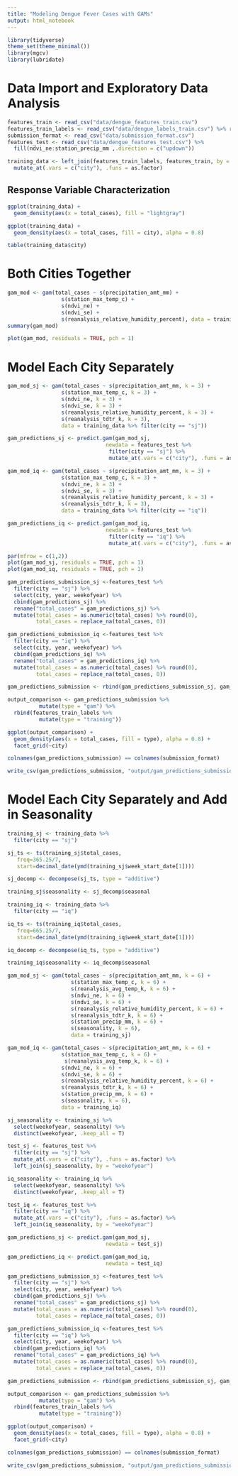 ```yaml
---
title: "Modeling Dengue Fever Cases with GAMs"
output: html_notebook
---
```


```r
library(tidyverse)
theme_set(theme_minimal())
library(mgcv)
library(lubridate)
```

# Data Import and Exploratory Data Analysis  
```r
features_train <- read_csv("data/dengue_features_train.csv")
features_train_labels <- read_csv("data/dengue_labels_train.csv") %>% rename("city" = fcity)
submission_format <- read_csv("data/submission_format.csv")
features_test <- read_csv("data/dengue_features_test.csv") %>% 
  fill(ndvi_ne:station_precip_mm ,.direction = c("updown"))

```

```r
training_data <- left_join(features_train_labels, features_train, by = c("city", "year", "weekofyear")) %>% 
  mutate_at(.vars = c("city"), .funs = as.factor)
```

## Response Variable Characterization  
```r
ggplot(training_data) +
  geom_density(aes(x = total_cases), fill = "lightgray")

ggplot(training_data) +
  geom_density(aes(x = total_cases, fill = city), alpha = 0.8)
```
```r
table(training_data$city)
```



# Both Cities Together
```r
gam_mod <- gam(total_cases ~ s(precipitation_amt_mm) + 
                 s(station_max_temp_c) +
                 s(ndvi_ne) +
                 s(ndvi_se) +
                 s(reanalysis_relative_humidity_percent), data = training_data)
summary(gam_mod)
```

```r
plot(gam_mod, residuals = TRUE, pch = 1)
```

# Model Each City Separately

```r
gam_mod_sj <- gam(total_cases ~ s(precipitation_amt_mm, k = 3) + 
                 s(station_max_temp_c, k = 3) +
                 s(ndvi_ne, k = 3) +
                 s(ndvi_se, k = 3) +
                 s(reanalysis_relative_humidity_percent, k = 3) +
                 s(reanalysis_tdtr_k, k = 3), 
                 data = training_data %>% filter(city == "sj"))

gam_predictions_sj <- predict.gam(gam_mod_sj, 
                               newdata = features_test %>% 
                                filter(city == "sj") %>%
                                mutate_at(.vars = c("city"), .funs = as.factor))

gam_mod_iq <- gam(total_cases ~ s(precipitation_amt_mm, k = 3) + 
                 s(station_max_temp_c, k = 3) +
                 s(ndvi_ne, k = 3) +
                 s(ndvi_se, k = 3) +
                 s(reanalysis_relative_humidity_percent, k = 3) +
                 s(reanalysis_tdtr_k, k = 3), 
                 data = training_data %>% filter(city == "iq"))

gam_predictions_iq <- predict.gam(gam_mod_iq, 
                               newdata = features_test %>% 
                                filter(city == "iq") %>%
                                mutate_at(.vars = c("city"), .funs = as.factor))
```

```r
par(mfrow = c(1,2))
plot(gam_mod_sj, residuals = TRUE, pch = 1)
plot(gam_mod_iq, residuals = TRUE, pch = 1)
```


```r
gam_predictions_submission_sj <-features_test %>%
  filter(city == "sj") %>%
  select(city, year, weekofyear) %>% 
  cbind(gam_predictions_sj) %>% 
  rename("total_cases" = gam_predictions_sj) %>% 
  mutate(total_cases = as.numeric(total_cases) %>% round(0),
         total_cases = replace_na(total_cases, 0)) 

gam_predictions_submission_iq <-features_test %>%
  filter(city == "iq") %>%
  select(city, year, weekofyear) %>% 
  cbind(gam_predictions_iq) %>% 
  rename("total_cases" = gam_predictions_iq) %>% 
  mutate(total_cases = as.numeric(total_cases) %>% round(0),
         total_cases = replace_na(total_cases, 0)) 

gam_predictions_submission <- rbind(gam_predictions_submission_sj, gam_predictions_submission_iq)
```


```r
output_comparison <- gam_predictions_submission %>% 
          mutate(type = "gam") %>% 
  rbind(features_train_labels %>% 
          mutate(type = "training"))

ggplot(output_comparison) + 
  geom_density(aes(x = total_cases, fill = type), alpha = 0.8) +
  facet_grid(~city)
```

```r
colnames(gam_predictions_submission) == colnames(submission_format)

write_csv(gam_predictions_submission, "output/gam_predictions_submission.csv")
```


# Model Each City Separately and Add in Seasonality

```r
training_sj <- training_data %>% 
  filter(city == "sj")

sj_ts <- ts(training_sj$total_cases, 
   freq=365.25/7, 
   start=decimal_date(ymd(training_sj$week_start_date[1])))

sj_decomp <- decompose(sj_ts, type = "additive")

training_sj$seasonality <- sj_decomp$seasonal

training_iq <- training_data %>% 
  filter(city == "iq")

iq_ts <- ts(training_iq$total_cases, 
   freq=665.25/7, 
   start=decimal_date(ymd(training_iq$week_start_date[1])))

iq_decomp <- decompose(iq_ts, type = "additive")

training_iq$seasonality <- iq_decomp$seasonal
```


```r
gam_mod_sj <- gam(total_cases ~ s(precipitation_amt_mm, k = 6) +
                    s(station_max_temp_c, k = 6) +
                    s(reanalysis_avg_temp_k, k = 6) +
                    s(ndvi_ne, k = 6) +
                    s(ndvi_se, k = 6) +
                    s(reanalysis_relative_humidity_percent, k = 6) +
                    s(reanalysis_tdtr_k, k = 6) +
                    s(station_precip_mm, k = 6) +
                    s(seasonality, k = 6), 
                    data = training_sj)

gam_mod_iq <- gam(total_cases ~ s(precipitation_amt_mm, k = 6) + 
                 s(station_max_temp_c, k = 6) +
                  s(reanalysis_avg_temp_k, k = 6) +
                 s(ndvi_ne, k = 6) +
                 s(ndvi_se, k = 6) +
                 s(reanalysis_relative_humidity_percent, k = 6) +
                 s(reanalysis_tdtr_k, k = 6) +
                 s(station_precip_mm, k = 6) +
                 s(seasonality, k = 6), 
                 data = training_iq)
```

```r
sj_seasonality <- training_sj %>% 
  select(weekofyear, seasonality) %>% 
  distinct(weekofyear, .keep_all = T)

test_sj <- features_test %>% 
  filter(city == "sj") %>%
  mutate_at(.vars = c("city"), .funs = as.factor) %>% 
  left_join(sj_seasonality, by = "weekofyear")

iq_seasonality <- training_iq %>% 
  select(weekofyear, seasonality) %>% 
  distinct(weekofyear, .keep_all = T)

test_iq <- features_test %>% 
  filter(city == "iq") %>%
  mutate_at(.vars = c("city"), .funs = as.factor) %>% 
  left_join(iq_seasonality, by = "weekofyear") 
```


```r
gam_predictions_sj <- predict.gam(gam_mod_sj, 
                               newdata = test_sj)

gam_predictions_iq <- predict.gam(gam_mod_iq, 
                               newdata = test_iq)
```

```r
gam_predictions_submission_sj <-features_test %>%
  filter(city == "sj") %>%
  select(city, year, weekofyear) %>% 
  cbind(gam_predictions_sj) %>% 
  rename("total_cases" = gam_predictions_sj) %>% 
  mutate(total_cases = as.numeric(total_cases) %>% round(0),
         total_cases = replace_na(total_cases, 0)) 

gam_predictions_submission_iq <-features_test %>%
  filter(city == "iq") %>%
  select(city, year, weekofyear) %>% 
  cbind(gam_predictions_iq) %>% 
  rename("total_cases" = gam_predictions_iq) %>% 
  mutate(total_cases = as.numeric(total_cases) %>% round(0),
         total_cases = replace_na(total_cases, 0)) 

gam_predictions_submission <- rbind(gam_predictions_submission_sj, gam_predictions_submission_iq)
```

```r
output_comparison <- gam_predictions_submission %>% 
          mutate(type = "gam") %>% 
  rbind(features_train_labels %>% 
          mutate(type = "training"))

ggplot(output_comparison) + 
  geom_density(aes(x = total_cases, fill = type), alpha = 0.8) +
  facet_grid(~city)
```

```r
colnames(gam_predictions_submission) == colnames(submission_format)

write_csv(gam_predictions_submission, "output/gam_predictions_submission.csv")
```